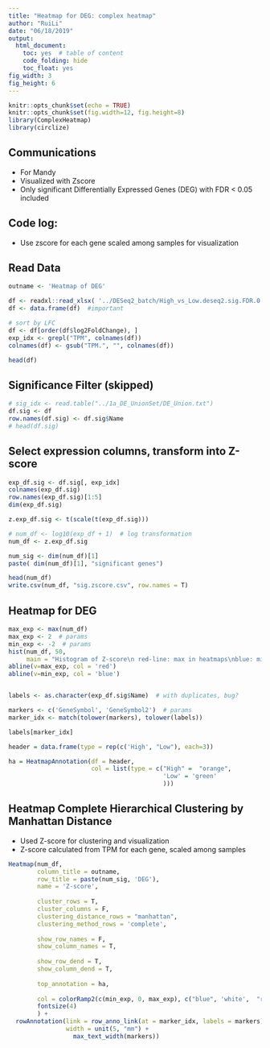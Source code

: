 ```yaml
---
title: "Heatmap for DEG: complex heatmap"
author: "RuiLi"
date: "06/18/2019"
output:
  html_document:
    toc: yes  # table of content
    code_folding: hide
    toc_float: yes
fig_width: 3
fig_height: 6
---
```


```r
knitr::opts_chunk$set(echo = TRUE)
knitr::opts_chunk$set(fig.width=12, fig.height=8) 
library(ComplexHeatmap)
library(circlize)
```

## Communications
- For Mandy
- Visualized with Zscore
- Only significant Differentially Expressed Genes (DEG) with FDR < 0.05 included

## Code log:
- Use zscore for each gene scaled among samples for visualization

## Read Data
```r
outname <- 'Heatmap of DEG'

df <- readxl::read_xlsx( '../DESeq2_batch/High_vs_Low.deseq2.sig.FDR.0.05.LFC.0.xlsx', na='-')  # na term important
df <- data.frame(df)  #important

# sort by LFC
df <- df[order(df$log2FoldChange), ]
exp_idx <- grepl("TPM", colnames(df))
colnames(df) <- gsub("TPM.", "", colnames(df))

head(df)
```


## Significance Filter (skipped)
```r
# sig_idx <- read.table("../1a_DE_UnionSet/DE_Union.txt") 
df.sig <- df
row.names(df.sig) <- df.sig$Name
# head(df.sig)
```

## Select expression columns, transform into Z-score
```r
exp_df.sig <- df.sig[, exp_idx]
colnames(exp_df.sig)
row.names(exp_df.sig)[1:5]
dim(exp_df.sig)

z.exp_df.sig <- t(scale(t(exp_df.sig)))

# num_df <- log10(exp_df + 1)  # log transformation
num_df <- z.exp_df.sig

num_sig <- dim(num_df)[1]
paste( dim(num_df)[1], "significant genes")

head(num_df)
write.csv(num_df, "sig.zscore.csv", row.names = T)
```

## Heatmap for DEG 
```r
max_exp <- max(num_df)
max_exp <- 2  # params
min_exp <- -2  # params
hist(num_df, 50,
     main = "Histogram of Z-score\n red-line: max in heatmaps\nblue: min")
abline(v=max_exp, col = 'red')
abline(v=min_exp, col = 'blue')


labels <- as.character(exp_df.sig$Name)  # with duplicates, bug?

markers <- c('GeneSymbol', 'GeneSymbol2')  # params
marker_idx <- match(tolower(markers), tolower(labels))

labels[marker_idx]

header = data.frame(type = rep(c('High', "Low"), each=3))

ha = HeatmapAnnotation(df = header,  
                       col = list(type = c("High" =  "orange", 
                                           'Low' = 'green'
                                           )))
```




## Heatmap Complete Hierarchical Clustering by Manhattan Distance
- Used Z-score for clustering and visualization
- Z-score calculated from TPM for each gene, scaled among samples
```r
Heatmap(num_df, 
        column_title = outname,
        row_title = paste(num_sig, 'DEG'),
        name = 'Z-score',
        
        cluster_rows = T,
        cluster_columns = F, 
        clustering_distance_rows = "manhattan",
        clustering_method_rows = 'complete', 
        
        show_row_names = F,
        show_column_names = T,
        
        show_row_dend = T, 
        show_column_dend = T,
        
        top_annotation = ha, 
        
        col = colorRamp2(c(min_exp, 0, max_exp), c("blue", 'white',  "red")), 
        fontsize(4)
        ) + 
  rowAnnotation(link = row_anno_link(at = marker_idx, labels = markers),
                width = unit(5, "mm") + 
                  max_text_width(markers))

```



<!-- ## Heatmap Sort by LFC (Log2 Fold Change) -->
<!-- ```{r , fig.height = 6, fig.width = 5, fofig.align = "center", echo=FALSE, results="hide"} -->
<!-- Heatmap(mat,  -->
<!--         column_title = outname, -->
<!--         row_title = paste(num_sig, 'DEG'), -->
<!--         name = 'Exp', -->

<!--         cluster_rows = F, -->
<!--         cluster_columns = F,  -->
<!--         clustering_method_rows = 'centroid',  -->

<!--         show_row_names = F, -->
<!--         show_column_names = T, -->

<!--         show_row_dend = T,  -->
<!--         show_column_dend = T, -->

<!--         top_annotation = ha,  -->

<!--         col = colorRamp2(c(0, max_exp/2, max_exp), c("blue", 'white',  "red")),  -->
<!--         fontsize(4) -->
<!--         ) +  -->
<!--   rowAnnotation(link = row_anno_link(at = marker_idx, labels = markers), -->
<!--                 width = unit(5, "mm") +  -->
<!--                   max_text_width(markers)) -->

<!-- ``` -->
